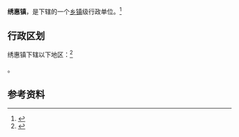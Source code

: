 {{中国乡级行政区|37/01/81/103/000}}

'''绣惠镇'''，是{{PRC admin/fullname|37/01/81/103/000|3}}下辖的一个[[乡镇|乡镇]]级行政单位。<ref>{{PRC admin/ref sgc|{{PRC admin/parent|37/01/81/103/000}}}}</ref>

== 行政区划 ==

绣惠镇下辖以下地区：<ref>{{PRC admin/ref sgc|37/01/81/103/000}}</ref>

{{PRC admin/children|37/01/81/103/000}}。

== 参考资料 ==

{{reflist}}

{{行政区划小作品}}
{{PRC admin/navcat|37/01/81/103/000}}